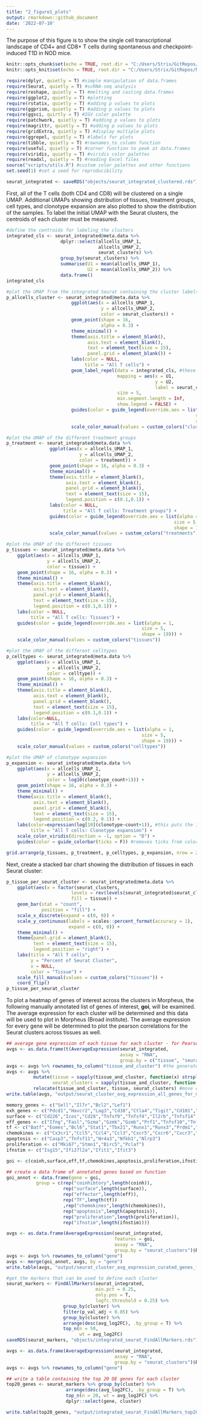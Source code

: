 ```yaml
---
title: "2_figure1_plots"
output: rmarkdown::github_document
date: '2022-07-10'
---
```


The purpose of this figure is to show the single cell transcriptional landscape of CD4+ and CD8+ T cells during spontaneous and checkpoint-induced T1D in NOD mice.

```r
knitr::opts_chunk$set(echo = TRUE, root.dir = "C:/Users/Strix/GitRepos/NOD_spt_pd1")
knitr::opts_knit$set(echo = TRUE, root.dir = "C:/Users/Strix/GitRepos/NOD_spt_pd1")
```

```r
require(dplyr, quietly = T) #simple manipulation of data.frames
require(Seurat, quietly = T) #scRNA-seq analysis
require(reshape, quietly = T) #melting and casting data.frames
require(ggplot2, quietly = T) #plotting
require(rstatix, quietly = T) #adding p values to plots
require(ggprism, quietly = T) #adding p values to plots
require(ggsci, quirtly = T) #IGV color palette
require(patchwork, quietly = T) #adding p values to plots
require(magrittr, quietly = T) #adding p values to plots
require(gridExtra, quietly = T) #display multiple plots
require(ggrepel, quietly = T) #labels for plots
require(tibble, quietly = T) #rownames_to_column function
require(useful, quietly = T) #corner function to peek at data.frames
require(viridis, quietly = T) #viridis color palettes
require(readxl, quietly = T) #reading Excel files
source("scripts/utils.R") #custom color palettes and other functions
set.seed(1) #set a seed for reproducibility
```

```r
seurat_integrated <- saveRDS("objects/seurat_integrated_clustered.rds")
```

First, all of the T cells (both CD4 and CD8) will be clustered on a single UMAP. Additional UMAPs showing distribution of tissues, treatment groups, cell types, and clonotype expansion are also plotted to show the distribution of the samples. To label the initial UMAP with the Seurat clusters, the centroids of each cluster must be measured.
```r
#define the centroids for labeling the clusters
integrated_cls <- seurat_integrated@meta.data %>% 
                    dplyr::select(allcells_UMAP_1, 
                                  allcells_UMAP_2, 
                                  seurat_clusters) %>% 
                    group_by(seurat_clusters) %>% 
                    summarise(U1 = mean(allcells_UMAP_1),
                              U2 = mean(allcells_UMAP_2)) %>% 
                    data.frame()
integrated_cls

#plot the UMAP from the integrated Seurat containing the cluster labels
p_allcells_cluster <- seurat_integrated@meta.data %>% 
                        ggplot(aes(x = allcells_UMAP_1, 
                                   y = allcells_UMAP_2, 
                                   color = seurat_clusters)) + 
                        geom_point(shape = 16, 
                                   alpha = 0.3) +
                        theme_minimal() +
                        theme(axis.title = element_blank(),
                              axis.text = element_blank(),
                              text = element_text(size = 15),
                              panel.grid = element_blank()) +
                        labs(color = NULL,
                             title = "All T cells") +
                        geom_label_repel(data = integrated_cls, #these centroids will change depending on Seurat used
                                         mapping = aes(x = U1,
                                                       y = U2, 
                                                       label = seurat_clusters), 
                                         size = 5, 
                                         min.segment.length = Inf, 
                                         show.legend = FALSE) +
                        guides(color = guide_legend(override.aes = list(alpha = 1, #custom legend key
                                                                      size = 5, 
                                                                      shape = 19))) + 
                        scale_color_manual(values = custom_colors("clusters"))

#plot the UMAP of the different treatment groups
p_treatment <- seurat_integrated@meta.data %>% 
                ggplot(aes(x = allcells_UMAP_1, 
                           y = allcells_UMAP_2, 
                           color = treatment)) + 
                geom_point(shape = 16, alpha = 0.3) +
                theme_minimal() +
                theme(axis.title = element_blank(),
                      axis.text = element_blank(),
                      panel.grid = element_blank(),
                      text = element_text(size = 15),
                      legend.position = c(0.1,0.1)) +
                labs(color = NULL,
                     title = "All T cells: Treatment groups") +
                guides(color = guide_legend(override.aes = list(alpha = 1, 
                                                              size = 5, 
                                                              shape = 19))) + 
                scale_color_manual(values = custom_colors("treatments"))

#plot the UMAP of the different tissues
p_tissues <- seurat_integrated@meta.data %>% 
    ggplot(aes(x = allcells_UMAP_1, 
               y = allcells_UMAP_2, 
               color = tissue)) + 
    geom_point(shape = 16, alpha = 0.3) +
    theme_minimal() +
    theme(axis.title = element_blank(),
          axis.text = element_blank(),
          panel.grid = element_blank(),
          text = element_text(size = 15),
          legend.position = c(0.1,0.1)) +
    labs(color = NULL,
         title = "All T cells: Tissues") +
    guides(color = guide_legend(override.aes = list(alpha = 1, 
                                                  size = 5, 
                                                  shape = 19))) + 
    scale_color_manual(values = custom_colors("tissues"))

#plot the UMAP of the different celltypes
p_celltypes <- seurat_integrated@meta.data %>% 
    ggplot(aes(x = allcells_UMAP_1, 
               y = allcells_UMAP_2, 
               color = celltype)) + 
    geom_point(shape = 16, alpha = 0.3) +
    theme_minimal() +
    theme(axis.title = element_blank(),
          axis.text = element_blank(),
          panel.grid = element_blank(),
          text = element_text(size = 15),
          legend.position = c(0.1,0.1)) +
    labs(color=NULL,
         title = "All T cells: Cell types") +
    guides(color = guide_legend(override.aes = list(alpha = 1, 
                                                  size = 5, 
                                                  shape = 19))) + 
    scale_color_manual(values = custom_colors("celltypes"))

#plot the UMAP of clonotype expansion
p_expansion <- seurat_integrated@meta.data %>% 
    ggplot(aes(x = allcells_UMAP_1, 
               y = allcells_UMAP_2, 
               color = log10(clonotype_count+1))) + 
    geom_point(shape = 16, alpha = 0.3) +
    theme_minimal() +
    theme(axis.title = element_blank(),
          axis.text = element_blank(),
          panel.grid = element_blank(),
          text = element_text(size = 15),
          legend.position = c(0.2, 0.1)) +
    labs(color=expression(log[10](clonotype~count+1)), #this puts the 10 as a subscript for the log10
         title = "All T cells: Clonotype expansion") +
    scale_color_viridis(direction = -1, option = "D") +
    guides(color = guide_colorbar(ticks = F)) #removes ticks from colorbar

grid.arrange(p_tissues, p_treatment, p_celltypes, p_expansion, nrow = 2)
```

Next, create a stacked bar chart showing the distribution of tissues in each Seurat cluster:
```r
p_tissue_per_seurat_cluster <- seurat_integrated@meta.data %>% 
    ggplot(aes(x = factor(seurat_clusters, 
                        levels = rev(levels(seurat_integrated$seurat_clusters))), #orders clusters properly
                        fill = tissue)) + 
    geom_bar(stat = "count", 
             position = "fill") + 
    scale_x_discrete(expand = c(0, 0)) +
    scale_y_continuous(labels = scales::percent_format(accuracy = 1), 
                       expand = c(0, 0)) +
    theme_minimal() +
    theme(panel.grid = element_blank(),
          text = element_text(size = 15),
          legend.position = "right") +
    labs(title = "All T cells", 
         y = "Percent of Seurat Cluster", 
         x = NULL,
         color = "Tissue") +
    scale_fill_manual(values = custom_colors("tissues")) +
    coord_flip()
p_tissue_per_seurat_cluster
```

To plot a heatmap of genes of interest across the clusters in Morpheus, the following manually annotated list of genes of interest, **goi**, will be examined. The average expression for each cluster will be determined and this data will be used to plot in Morpheus (Broad institute). The average expression for every gene will be determined to plot the pearson correlations for the Seurat clusters across tissues as well. 
```r
## average gene expression of each tissue for each cluster - for Pearson correlation
avgs <- as.data.frame(t(AverageExpression(seurat_integrated, 
                                          assay = "RNA", 
                                          group.by = c("tissue", "seurat_clusters"))$RNA)) #get average expression for each gene (column) in each tissue/cluster pair (row)
avgs <- avgs %>% rownames_to_column("tissue_and_cluster") #the generated rownames include the tissue and cluster
avgs <- avgs %>% 
          mutate(tissue = sapply(tissue_and_cluster, function(x) strsplit(x, "_")[[1]][1]), #parse the tissue out to a separate column
                 seurat_clusters = sapply(tissue_and_cluster, function(x) paste(strsplit(x, "_")[[1]][-1], collapse = "_"))) %>%  #parse the cluster name to a separate column
          relocate(tissue_and_cluster, tissue, seurat_clusters) #move columns to left of data frame
write.table(avgs, "output/seurat_cluster_avg_expression_all_genes_for_morpheus.tsv", sep = "\t", quote = F, row.names = F) #write the data to table

memory_genes <- c("Sell","Il7r","Bcl2","Lef1")
exh_genes <- c("Pdcd1","Havcr2","Lag3","Cd38","Ctla4","Tigit","Cd101","Ctla4","Tox","Tcf7","Slamf6")
surface <- c("Cd226","Icos","Cd28","Tnfsf9","Tnfsf4","Il2rb","Tnfsf14","Ifngr1","Entpd1","Nrn1")
eff_genes <- c("Ifng","Fasl","Gzma","Gzmk","Gzmb","Prf1","Tnfsf10","Tnf","Il2","Gzmm","Nkg7","Klrd1","Itgal","Klrg1")
tf <- c("Batf","Eomes","Bcl6","Stat1","Tbx21","Runx1","Runx3","Prdm1","Nfatc1","Id2","Nfkb2","Hif1a","Bach2","Id3","Satb1","Nfkb1","Tox2","Bcl6","Zeb2","Klf2","Klf6")
chemokines <- c("Cx3cr1","Ccl5","Ccl4","Ccl3","Cxcr5","Cxcr6","Cxcr3","Ccr7","Ccr9","Cxcl10","Ccr8","S1pr5","Xcl1")
apoptosis <- c("Casp3","Tnfsf11","Nr4a3","Nfkb1","Nlrp3")
proliferation <- c("Mki67","Stmn1","Birc5","Pclaf")
ifnstim <- c("Isg15","Ifi27l2a","Ifit1","Ifit3")

goi <- c(coinh,surface,eff,tf,chemokines,apoptosis,proliferation,ifnstim) #concatenate all of the genes of interest

## create a data frame of annotated genes based on function
goi_annot <- data.frame(gene = goi, 
           group = c(rep("coinhibtory",length(coinh)),
                     rep("surface",length(surface)),
                     rep("effector",length(eff)),
                     rep("TF",length(tf))
                     ,rep("chemokines",length(chemokines)),
                     rep("apoptosis",length(apoptosis)),
                     rep("proliferation",length(proliferation)),
                     rep("ifnstim",length(ifnstim))))

avgs <- as.data.frame(AverageExpression(seurat_integrated, 
                                        features = goi, 
                                        assay = "RNA", 
                                        group.by = "seurat_clusters")$RNA) #get average expression for each gene of interest
avgs <- avgs %>% rownames_to_column("gene")
avgs <- merge(goi_annot, avgs, by = "gene")
write.table(avgs, "output/seurat_cluster_avg_expression_curated_genes_for_morpheus.tsv", sep = "\t", quote = F, row.names = F) #write the data to table

#get the markers that can be used to define each cluster
seurat_markers <- FindAllMarkers(seurat_integrated, 
                                 min.pct = 0.25, 
                                 only.pos = T, 
                                 logfc.threshold = 0.25) %>%
                     group_by(cluster) %>%
                     filter(p_val_adj < 0.05) %>%
                     group_by(cluster) %>%
                     arrange(desc(avg_log2FC), .by_group = T) %>%
                     top_n(n = 50, 
                           wt = avg_log2FC)
saveRDS(seurat_markers, "objects/integrated_seurat_FindAllMarkers.rds")

avgs <- as.data.frame(AverageExpression(seurat_integrated, 
                                        assay = "RNA", 
                                        group.by = "seurat_clusters")$RNA) #get average expression for each gene (column) in each cluster (row)
avgs <- avgs %>% rownames_to_column("gene")

## write a table containing the top 20 DE genes for each cluster
top20_genes <- seurat_markers %>% group_by(cluster) %>%
                      arrange(desc(avg_log2FC), .by_group = T) %>%
                      top_n(n = 20, wt = avg_log2FC) %>%
                      dplyr::select(gene, cluster)

write.table(top20_genes, "output/integrated_seurat_FindAllMarkers_top20.tsv", quote = F, sep = "\t", row.names = F)
```